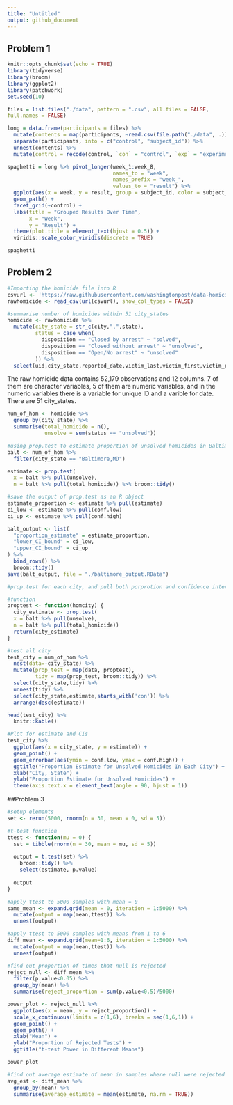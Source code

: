```yaml
---
title: "Untitled"
output: github_document
---
```


## Problem 1

```r
knitr::opts_chunk$set(echo = TRUE)
library(tidyverse)
library(broom)
library(ggplot2)
library(patchwork)
set.seed(10)
```

```r
files = list.files("./data", pattern = ".csv", all.files = FALSE, 
full.names = FALSE)

long = data.frame(participants = files) %>% 
  mutate(contents = map(participants, ~read.csv(file.path("./data", .)))) %>% 
  separate(participants, into = c("control", "subject_id")) %>% 
  unnest(contents) %>% 
  mutate(control = recode(control, `con` = "control", `exp` = "experiment")) 

spaghetti = long %>% pivot_longer(week_1:week_8,
                                  names_to = "week",
                                  names_prefix = "week_",
                                  values_to = "result") %>% 
  ggplot(aes(x = week, y = result, group = subject_id, color = subject_id)) + 
  geom_path() + 
  facet_grid(~control) + 
  labs(title = "Grouped Results Over Time",
       x = "Week",
       y = "Result") + 
  theme(plot.title = element_text(hjust = 0.5)) +
  viridis::scale_color_viridis(discrete = TRUE)

spaghetti

```

## Problem 2

```r
#Importing the homicide file into R
csvurl <- 'https://raw.githubusercontent.com/washingtonpost/data-homicides/master/homicide-data.csv'
rawhomicide <- read_csv(url(csvurl), show_col_types = FALSE)

#summarise number of homicides within 51 city_states
homicide <- rawhomicide %>% 
  mutate(city_state = str_c(city,",",state),
         status = case_when(
           disposition == "Closed by arrest" ~ "solved",
           disposition == "Closed without arrest" ~ "unsolved",
           disposition == "Open/No arrest" ~ "unsolved"
         )) %>%
  select(uid,city_state,reported_date,victim_last,victim_first,victim_race,victim_age,victim_sex,lat,lon,status)
```
The raw homicide data contains 52,179 observations and 12 columns. 7 of them are character variables, 5 of them are numeric variables, and in the numeric variables there is a variable for unique ID and a varible for date. There are 51 city_states. 

```r
num_of_hom <- homicide %>%
  group_by(city_state) %>% 
  summarise(total_homicide = n(),
            unsolve = sum(status == "unsolved"))

#using prop.test to estimate proportion of unsolved homicides in Baltimore
balt <- num_of_hom %>%
  filter(city_state == "Baltimore,MD")

estimate <- prop.test(
  x = balt %>% pull(unsolve),
  n = balt %>% pull(total_homicide)) %>% broom::tidy()

#save the output of prop.test as an R object
estimate_proportion <- estimate %>% pull(estimate)
ci_low <- estimate %>% pull(conf.low)
ci_up <- estimate %>% pull(conf.high)

balt_output <- list(
  "proportion_estimate" = estimate_proportion,
  "lower_CI_bound" = ci_low,
  "upper_CI_bound" = ci_up
) %>%
  bind_rows() %>%
  broom::tidy()
save(balt_output, file = "./baltimore_output.RData")
```


```r
#prop.test for each city, and pull both porprotion and confidence intervals.

#function
proptest <- function(homcity) {
  city_estimate <- prop.test(
  x = balt %>% pull(unsolve),
  n = balt %>% pull(total_homicide)) 
  return(city_estimate)
}

#test all city
test_city = num_of_hom %>%
  nest(data=-city_state) %>%
  mutate(prop_test = map(data, proptest),
         tidy = map(prop_test, broom::tidy)) %>%
  select(city_state,tidy) %>%
  unnest(tidy) %>%
  select(city_state,estimate,starts_with('con')) %>% 
  arrange(desc(estimate))

head(test_city) %>%
  knitr::kable()
```


```r
#Plot for estimate and CIs
test_city %>%
  ggplot(aes(x = city_state, y = estimate)) + 
  geom_point() +
  geom_errorbar(aes(ymin = conf.low, ymax = conf.high)) + 
  ggtitle("Proportion Estimate for Unsolved Homicides In Each City") + 
  xlab("City, State") +
  ylab("Proportion Estimate for Unsolved Homicides") +
  theme(axis.text.x = element_text(angle = 90, hjust = 1))
```

##Problem 3

```r
#setup elements
set <- rerun(5000, rnorm(n = 30, mean = 0, sd = 5))

#t-test function
ttest <- function(mu = 0) {
  set = tibble(rnorm(n = 30, mean = mu, sd = 5))
  
  output = t.test(set) %>%
    broom::tidy() %>%
    select(estimate, p.value)
  
  output
}

#apply ttest to 5000 samples with mean = 0
same_mean <- expand.grid(mean = 0, iteration = 1:5000) %>%
  mutate(output = map(mean,ttest)) %>% 
  unnest(output)

#apply ttest to 5000 samples with means from 1 to 6
diff_mean <- expand.grid(mean=1:6, iteration = 1:5000) %>%
  mutate(output = map(mean,ttest)) %>%
  unnest(output)

```

```r
#find out proportion of times that null is rejected
reject_null <- diff_mean %>%
  filter(p.value<0.05) %>%
  group_by(mean) %>%
  summarise(reject_proportion = sum(p.value<0.5)/5000)

power_plot <- reject_null %>% 
  ggplot(aes(x = mean, y = reject_proportion)) +
  scale_x_continuous(limits = c(1,6), breaks = seq(1,6,1)) + 
  geom_point() + 
  geom_path() +
  xlab("Mean") +
  ylab("Proportion of Rejected Tests") +
  ggtitle("t-test Power in Different Means")

power_plot

#find out average estimate of mean in samples where null were rejected
avg_est <- diff_mean %>% 
  group_by(mean) %>%
  summarise(average_estimate = mean(estimate, na.rm = TRUE))



```